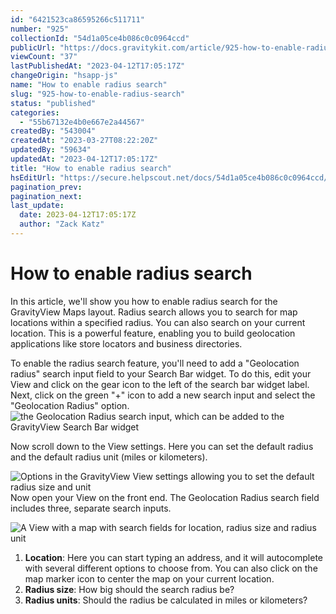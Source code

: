 ```yaml
---
id: "6421523ca86595266c511711"
number: "925"
collectionId: "54d1a05ce4b086c0c0964ccd"
publicUrl: "https://docs.gravitykit.com/article/925-how-to-enable-radius-search"
viewCount: "37"
lastPublishedAt: "2023-04-12T17:05:17Z"
changeOrigin: "hsapp-js"
name: "How to enable radius search"
slug: "925-how-to-enable-radius-search"
status: "published"
categories: 
  - "55b67132e4b0e667e2a44567"
createdBy: "543004"
createdAt: "2023-03-27T08:22:20Z"
updatedBy: "59634"
updatedAt: "2023-04-12T17:05:17Z"
title: "How to enable radius search"
hsEditUrl: "https://secure.helpscout.net/docs/54d1a05ce4b086c0c0964ccd/article/6421523ca86595266c511711"
pagination_prev: 
pagination_next: 
last_update:
  date: 2023-04-12T17:05:17Z
  author: "Zack Katz"
---
```


# How to enable radius search

In this article, we'll show you how to enable radius search for the GravityView Maps layout. Radius search allows you to search for map locations within a specified radius. You can also search on your current location. This is a powerful feature, enabling you to build geolocation applications like store locators and business directories.

To enable the radius search feature, you'll need to add a "Geolocation radius" search input field to your Search Bar widget. To do this, edit your View and click on the gear icon to the left of the search bar widget label. Next, click on the green "+" icon to add a new search input and select the "Geolocation Radius" option. ![the Geolocation Radius search input, which can be added to the GravityView Search Bar widget](https://s3.amazonaws.com/helpscout.net/docs/assets/54c58489e4b051242988532c/images/642154835b17ef2714cec125/file-rLS6lz5t0o.png)

Now scroll down to the View settings. Here you can set the default radius and the default radius unit (miles or kilometers).

![Options in the GravityView View settings allowing you to set the default radius size and unit](https://s3.amazonaws.com/helpscout.net/docs/assets/54c58489e4b051242988532c/images/6421550c5d17363e673bda89/file-oFmimhUBlv.png)Now open your View on the front end. The Geolocation Radius search field includes three, separate search inputs.

![A View with a map with search fields for location, radius size and radius unit](https://s3.amazonaws.com/helpscout.net/docs/assets/54c58489e4b051242988532c/images/642155375b17ef2714cec128/file-030ROo14TZ.png)

1. **Location**: Here you can start typing an address, and it will autocomplete with several different options to choose from. You can also click on the map marker icon to center the map on your current location.
2. **Radius size**: How big should the search radius be?
3. **Radius units**: Should the radius be calculated in miles or kilometers?